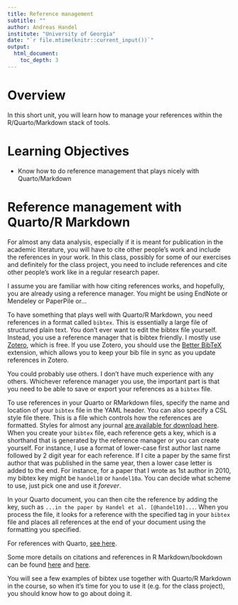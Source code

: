 ```yaml
---
title: Reference management
subtitle: ""
author: Andreas Handel
institute: "University of Georgia"
date: "`r file.mtime(knitr::current_input())`"
output: 
  html_document:
    toc_depth: 3
---
```



# Overview
In this short unit, you will learn how to manage your references within the R/Quarto/Markdown stack of tools.


# Learning Objectives
* Know how to do reference management that plays nicely with Quarto/Markdown


# Reference management with Quarto/R Markdown

For almost any data analysis, especially if it is meant for publication in the academic literature, you will have to cite other people's work and include the references in your work. In this class, possibly for some of our exercises and definitely for the class project, you need to include references and cite other people's work like in a regular research paper.

I assume you are familiar with how citing references works, and hopefully, you are already using a reference manager. You might be using EndNote or Mendeley or PaperPile or...   

To have something that plays well with Quarto/R Markdown, you need references in a format called `bibtex`. This is essentially a large file of structured plain text. You don't ever want to edit the bibtex file yourself. Instead, you use a reference manager that is bibtex friendly. I mostly use [Zotero](https://www.zotero.org/), which is free. If you use Zotero, you should use the [Better BibTeX](https://retorque.re/zotero-better-bibtex/) extension, which allows you to keep your bib file in sync as you update references in Zotero.

You could probably use others. I don't have much experience with any others. Whichever reference manager you use, the important part is that you need to be able to save or export your references as a `bibtex` file. 

To use references in your Quarto or RMarkdown files, specify the name and location of your `bibtex` file in the YAML header. You can also specify a CSL style file there. This is a file which controls how the references are formatted. Styles for almost any journal [are available for download here](https://www.zotero.org/styles). When you create your `bibtex` file, each reference gets a key, which is a shorthand that is generated by the reference manager or you can create yourself. For instance, I use a format of lower-case first author last name followed by 2 digit year for each reference. If I cite a paper by the same first author that was published in the same year, then a lower case letter is added to the end. For instance, for a paper that I wrote as 1st author in 2010, my bibtex key might be `handel10` or `handel10a`. You can decide what scheme to use, just pick one and use it _forever_. 

In your Quarto document, you can then cite the reference by adding the key, such as `...in the paper by Handel et al. [@handel10]...`. When you process the file, it looks for a reference with the specified tag in your `bibtex` file and places all references at the end of your document using the formatting you specified. 

For references with Quarto, [see here](https://quarto.org/docs/authoring/footnotes-and-citations.html).

Some more details on citations and references in R Markdown/bookdown can be found [here](https://bookdown.org/yihui/rmarkdown-cookbook/bibliography.html) and [here](https://bookdown.org/yihui/bookdown/citations.html). 

You will see a few examples of bibtex use together with Quarto/R Markdown in the course, so when it's time for you to use it (e.g. for the class project), you should know how to go about doing it.
